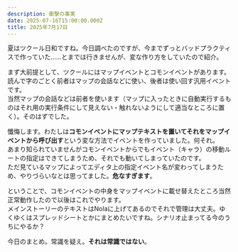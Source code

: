 ```yaml
---
description: 衝撃の事実
date: 2025-07-16T15:00:00.000Z
title: 2025年7月17日
---
```


夏はツクール日和ですね。今日調べたのですが、今までずっとバッドプラクティスで作っていた……とまでは行きませんが、変な作り方をしていたので紹介。

まず大前提として、ツクールにはマップイベントとコモンイベントがあります。読んで字のごとく前者はマップの会話などに使い、後者は使い回す汎用イベントです。\
当然マップの会話などは前者を使います（マップに入ったときに自動実行するものはそれ用の実行条件にして見えない・触れないようにして適当なところに置く）。そのはずでした。

懺悔します。わたしは**コモンイベントにマップテキストを置いてそれをマップイベントから呼び出す**という変な方法でイベントを作っていました。何それ。\
あまり知られていませんがコモンイベントからでもイベント（キャラ）の移動ルートの指定はできてしまうため、それでも動いてしまっていたのです。\
ただ見ているマップによってエディタ上の指定イベント名が変わってしまうため、やりづらいなとは思ってました。**危なすぎます**。

ということで、コモンイベントの中身をマップイベントに載せ替えたところ当然正常動作したので以後はこれでやります。\
メインストーリーのテキストはNolaに上げてあるのでそれで管理は大丈夫。ゆくゆくはスプレッドシートとかにまとめたいですね。シナリオ止まってる今のうちにやるか？

今日のまとめ。常識を疑え。**それは常識ではない**。
